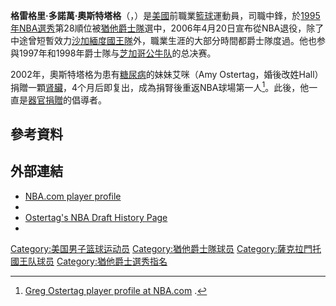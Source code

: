 {{Infobox NBA Player
| name = 格雷格·奧斯特塔格<br/>Greg Ostertag
| image = 
| photo = 
| caption = 
| position = [[中鋒|中鋒]]
| nickname = 
| height_ft = 7 | height_in = 2
| weight_lb  = 280
| team = 退休
| number = 00、39
| nationality = {{USA}}
| birth_date = {{Birth date and age|1973|3|6}}
| birth_place = {{USA}}[[德克薩斯州|德克薩斯州]][[達拉斯|達拉斯]]
| highschool = 
| college = [[堪萨斯大学|堪萨斯大学]]
| draft_round = 1
| draft_pick  = 28
| draft_year = 1995
| draft_team =[[猶他爵士隊|猶他爵士隊]]
| career_start =
| career_end = 
| former_teams = 
}}

'''格雷格里·多諾萬·奧斯特塔格'''（{{lang-en|'''Gregory Donovan Ostertag'''}}，{{bd|1973年|3月6日||}}）是[[美國|美國]]前職業[[籃球|籃球]]運動員，司職中鋒，於[[1995年NBA選秀|1995年NBA選秀]]第28順位被[[猶他爵士隊|猶他爵士隊]]選中，2006年4月20日宣布從NBA退役，除了中途曾短暫效力[[沙加緬度國王隊|沙加緬度國王隊]]外，職業生涯的大部分時間都爵士隊度過。他也参與1997年和1998年爵士隊与[[芝加哥公牛队|芝加哥公牛队]]的总决赛。

2002年，奧斯特塔格为患有[[糖尿病|糖尿病]]的妹妹艾咪（Amy Ostertag，婚後改姓Hall）捐贈一顆[[肾臟|肾臟]]，4个月后即复出，成為捐腎後重返NBA球場第一人<ref name=profile>[http://www.nba.com/playerfile/greg_ostertag/printable_player_files.html Greg Ostertag player profile at NBA.com] {{webarchive|url=https://web.archive.org/web/20090307122916/http://www.nba.com/playerfile/greg_ostertag/printable_player_files.html |date=March 7, 2009 }}.</ref>。此後，他一直是[[器官捐贈|器官捐贈]]的倡導者。

==參考資料==
{{reflist}}

==外部連結==
*[http://www.nba.com/playerfile/greg_ostertag/index.html?nav=page NBA.com player profile] {{Wayback|url=http://www.nba.com/playerfile/greg_ostertag/index.html?nav=page |date=20121024095825 }}
*{{basketballstats|bbr=o/ostergr01|name=Greg Ostertag}}
*[http://thedraftreview.com/history/drafted1995/Ostertag-Greg.htm Ostertag's NBA Draft History Page] {{Wayback|url=http://thedraftreview.com/history/drafted1995/Ostertag-Greg.htm |date=20160409110351 }}
*{{official|www.GregOstertag.com}}

{{1995 NBA Draft}}
[[Category:美国男子篮球运动员|Category:美国男子篮球运动员]]
[[Category:猶他爵士隊球员|Category:猶他爵士隊球员]]
[[Category:薩克拉門托國王队球员|Category:薩克拉門托國王队球员]]
[[Category:猶他爵士選秀指名|Category:猶他爵士選秀指名]]